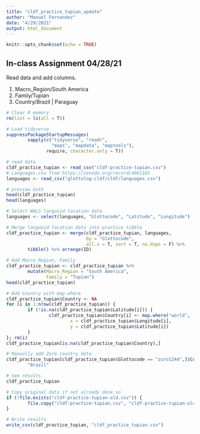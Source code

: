 ```yaml
---
title: "cldf_practice_tupian_update"
author: "Manuel Fernandez"
date: "4/29/2021"
output: html_document
---
```


```r
knitr::opts_chunk$set(echo = TRUE)
```

## In-class Assignment 04/28/21

Read data and add columns.

1.  Macro_Region/South America
2.  Family/Tupian
3.  Country/Brazil \| Paraguay

```r
# Clear R memory
rm(list = ls(all = T))

# Load tidyverse
suppressPackageStartupMessages(
        sapply(c("tidyverse", "readr",
                 "maps", "mapdata", "maptools"),
               require, character.only = T))

# read data
cldf_practice_tupian <- read_csv("cldf-practice-tupian.csv")
# Languages.csv from https://zenodo.org/record/4061165
languages <- read_csv("glottolog-cldf/cldf/languages.csv")

# preview both
head(cldf_practice_tupian)
head(languages)

# Select WALS languoid location data
languages <- select(languages, "Glottocode", "Latitude", "Longitude")

# Merge languoid location data into practice tibble
cldf_practice_tupian <- merge(cldf_practice_tupian, languages,
                              by = "Glottocode",
                              all.x = T, sort = T, no.dups = F) %>%
        tibble() %>% arrange(ID)

# Add Macro_Region, Family
cldf_practice_tupian <- cldf_practice_tupian %>%
        mutate(Macro_Region = "South America",
               Family = "Tupian")
head(cldf_practice_tupian)

# Add Country with map.where
cldf_practice_tupian$Country <- NA
for (i in 1:nrow(cldf_practice_tupian)) {
        if (!is.na(cldf_practice_tupian$Latitude[i])) {
                cldf_practice_tupian$Country[i] <- map.where("world",
                        x = cldf_practice_tupian$Longitude[i],
                        y = cldf_practice_tupian$Latitude[i])
        }
}; rm(i)
cldf_practice_tupian[is.na(cldf_practice_tupian$Country),]

# Manually add Zoró country data
cldf_practice_tupian[cldf_practice_tupian$Glottocode == "zoro1244",]$Country <-
        "Brazil"

# See results
cldf_practice_tupian

# Copy original data if not already done so
if (!file.exists("cldf-practice-tupian-old.csv")) {
        file.copy("cldf-practice-tupian.csv", "cldf-practice-tupian-old.csv")
}

# Write results
write_csv(cldf_practice_tupian, "cldf_practice_tupian.csv")
```
